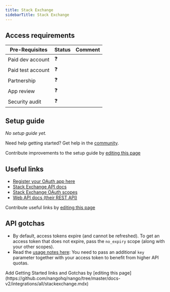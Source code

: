 ```yaml
---
title: Stack Exchange
sidebarTitle: Stack Exchange
---
```



<Overview />
<PreBuiltTooling />
<PreBuiltUseCases />

## Access requirements
| Pre-Requisites | Status | Comment|
| - | - | - |
| Paid dev account | ❓ |  |
| Paid test account | ❓ |  |
| Partnership | ❓ | |
| App review | ❓ |  |
| Security audit | ❓ | |


## Setup guide

_No setup guide yet._

<Tip>Need help getting started? Get help in the [community](https://nango.dev/slack).</Tip>

<Note>Contribute improvements to the setup guide by [editing this page](https://github.com/nangohq/nango/tree/master/docs-v2/integrations/all/stackexchange.mdx)</Note>


## Useful links

-   [Register your OAuth app here](http://stackapps.com/apps/oauth/register)
-   [Stack Exchange API docs](https://api.stackexchange.com/docs)
-   [Stack Exchange OAuth scopes](https://api.stackexchange.com/docs/authentication#scope)
-   [Web API docs (their REST API)](https://api.stackexchange.com/docs)

<Note>Contribute useful links by [editing this page](https://github.com/nangohq/nango/tree/master/docs-v2/integrations/all/stackexchange.mdx)</Note>

## API gotchas

-   By default, access tokens expire (and cannot be refreshed). To get an access token that does not expire, pass the `no_expiry` scope (along with your other scopes).
-   Read the [usage notes here](https://api.stackexchange.com/docs/authentication#usage): You need to pass an additional `key` parameter together with your access token to benefit from higher API quotas.

<Note>
    Add Getting Started links and Gotchas by [editing this page](https://github.com/nangohq/nango/tree/master/docs-v2/integrations/all/stackexchange.mdx)
</Note>
